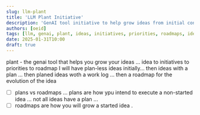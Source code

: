 ```yaml
---
slug: llm-plant
title: 'LLM Plant Initiative'
description: 'GenAI tool initiative to help grow ideas from initial concepts to initiatives, priorities, and roadmaps with structured evolution'
authors: [oeid]
tags: [llm, genai, plant, ideas, initiatives, priorities, roadmaps, idea-evolution, planning, initiatives]
date: 2025-01-31T10:00
draft: true
---
```


plant - 
the genai tool that helps you grow your ideas ...
idea to initiatives to priorities to roadmap
I will have plan-less ideas initially... then ideas with a plan ... then planed ideas woth a work log ... then a roadmap for the evolution of the idea 


* [ ] plans vs roadmaps ... plans are how ypu intend to execute a non-started idea ... not all ideas have a plan ...
* [ ] roadmaps are how you will grow a started idea .
